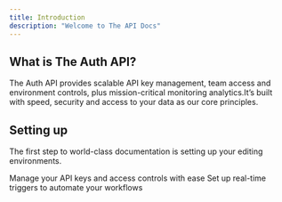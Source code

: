 ```yaml
---
title: Introduction
description: "Welcome to The API Docs"
---
```


## What is The Auth API?

The Auth API provides scalable API key management, team access and environment controls, plus mission-critical monitoring analytics.It’s built with speed, security and access to your data as our core principles.

## Setting up

The first step to world-class documentation is setting up your editing environments.

<CardGroup cols={2}>
  <Card title="API Key Management" icon="key" href="/quickstart">
    Manage your API keys and access controls with ease
  </Card>
  <Card title="Triggers" icon="webhook" href="/triggers">
    Set up real-time triggers to automate your workflows
  </Card>
</CardGroup>
